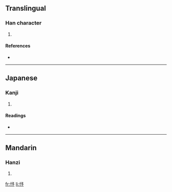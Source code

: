 ==Translingual==

===Han character===
{{Han char|rn=61|rad=心|as=04|sn=7|four=|canj=心弓戈弓 (PNIN), X心弓戈弓 (XPNIN)}}

# {{defn|Han|sort=心04}}

====References====
* {{Han ref|kx=0378.020|dkj=10371|dj=0706.020|hdz=42279.040|uh=5FEC|ud=24556}}

----

==Japanese==

===Kanji===
{{ja-kanji|grade=|rs=心04}}

# {{defn|Japanese}}

====Readings====
* {{ja-readings|on=[[よ]] (yo), [[しょ]] (sho)|kun=[[あらかじめ]] (arakajime), [[やすんずる]] (yasunzuru)}}

----

==Mandarin==

===Hanzi===
{{cmn-hanzi|pin=[[yù]] ([[yu4]])|wg=yü<sup>4</sup>}}

# {{defn|Mandarin}}

[[fr:忬]]
[[li:忬]]